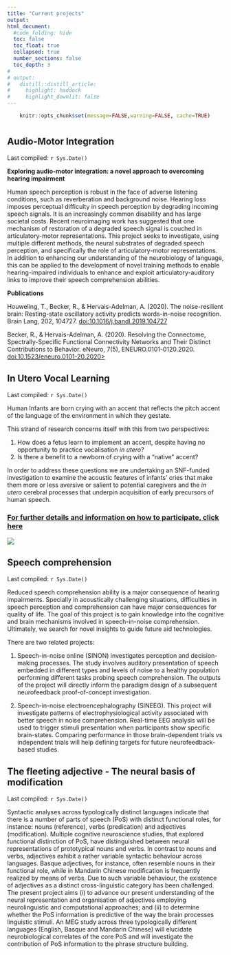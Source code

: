 ```yaml
---
title: "Current projects"
output:
html_document:
  #code_folding: hide
  toc: false
  toc_float: true
  collapsed: true
  number_sections: false
  toc_depth: 3
#     
# output: 
#   distill::distill_article:  
#     highlight: haddock
#     highlight_downlit: false    
---
```


```{=html}
<style>
  .nav-pills>li>a:hover, .nav-pills>li>a:focus, .nav-pills>li.active>a,     .nav-pills>li.active>a:hover, .nav-pills>li.active>a:focus{
     background-color: BalloonBlue; 
     }
</style>
```
<!-- https://www.angularfix.com/2021/10/how-to-change-tabset-colors-without.html -->

```r
    knitr::opts_chunk$set(message=FALSE,warning=FALSE, cache=TRUE)
```

#  {.tabset .tabset-fade .tabset-pills}

## Audio-Motor Integration

Last compiled: `r Sys.Date()`

**Exploring audio-motor integration: a novel approach to overcoming hearing impairment**

Human speech perception is robust in the face of adverse listening conditions, such as reverberation and background noise. Hearing loss imposes perceptual difficulty in speech perception by degrading incoming speech signals. It is an increasingly common disability and has large societal costs. Recent neuroimaging work has suggested that one mechanism of restoration of a degraded speech signal is couched in articulatory-motor representations. This project seeks to investigate, using multiple different methods, the neural substrates of degraded speech perception, and specifically the role of articulatory-motor representations. In addition to enhancing our understanding of the neurobiology of language, this can be applied to the development of novel training methods to enable hearing-impaired individuals to enhance and exploit articulatory-auditory links to improve their speech comprehension abilities.

**Publications**

Houweling, T., Becker, R., & Hervais-Adelman, A. (2020). The noise-resilient brain: Resting-state oscillatory activity predicts words-in-noise recognition. Brain Lang, 202, 104727. [doi:10.1016/j.bandl.2019.104727](https://www.sciencedirect.com/science/article/pii/S0093934X19303438)

Becker, R., & Hervais-Adelman, A. (2020). Resolving the Connectome, Spectrally-Specific Functional Connectivity Networks and Their Distinct Contributions to Behavior. eNeuro, 7(5), ENEURO.0101-0120.2020. [doi:10.1523/eneuro.0101-20.2020\>](https://www.eneuro.org/content/7/5/ENEURO.0101-20.2020)

## In Utero Vocal Learning

Last compiled: `r Sys.Date()`

Human Infants are born crying with an accent that reflects the pitch accent of the language of the environment in which they gestate.

This strand of research concerns itself with this from two perspectives:

1.  How does a fetus learn to implement an accent, despite having no opportunity to practice vocalisation *in utero*?
2.  Is there a benefit to a newborn of crying with a "native" accent?

In order to address these questions we are undertaking an SNF-funded investigation to examine the acoustic features of infants' cries that make them more or less aversive or salient to potential caregivers and the *in utero* cerebral processes that underpin acquisition of early precursors of human speech.


### [For further details and information on how to participate, click here](images/Fetlang_iufmri_flyer.pdf)
![](images/Scanner_setup_wbkgd.png)

## Speech comprehension

Last compiled: `r Sys.Date()`

Reduced speech comprehension ability is a major consequence of hearing impairments. Specially in acoustically challenging situations, difficulties in speech perception and comprehension can have major consequences for quality of life. The goal of this project is to gain knowledge into the cognitive and brain mechanisms involved in speech-in-noise comprehension. Ultimately, we search for novel insights to guide future aid technologies.

There are two related projects:

1.  Speech-in-noise online (SINON) investigates perception and decision-making processes. The study involves auditory presentation of speech embedded in different types and levels of noise to a healthy population performing different tasks probing speech comprehension. The outputs of the project will directly inform the paradigm design of a subsequent neurofeedback proof-of-concept investigation.

<!-- -->

2.  Speech-in-noise electroencephalography (SINEEG). This project will investigate patterns of electrophysiological activity associated with better speech in noise comprehension. Real-time EEG analysis will be used to trigger stimuli presentation when participants show specific brain-states. Comparing performance in those brain-dependent trials vs independent trials will help defining targets for future neurofeedback-based studies.


## The fleeting adjective - The neural basis of modification

Last compiled: `r Sys.Date()`

Syntactic analyses across typologically distinct languages indicate that there is a number of parts of speech (PoS) with distinct functional roles, for instance: nouns (reference), verbs (predication) and adjectives (modification). Multiple cognitive neuroscience studies, that explored functional distinction of PoS, have distinguished between neural representations of prototypical nouns and verbs. In contrast to nouns and verbs, adjectives exhibit a rather variable syntactic behaviour across languages. Basque adjectives, for instance, often resemble nouns in their functional role, while in Mandarin Chinese modification is frequently realized by means of verbs. Due to such variable behaviour, the existence of adjectives as a distinct cross-linguistic category has been challenged. The present project aims (i) to advance our present understanding of the neural representation and organisation of adjectives employing neurolinguistic and computational approaches; and (ii) to determine whether the PoS information is predictive of the way the brain processes linguistic stimuli. An MEG study across three typologically different languages (English, Basque and Mandarin Chinese) will elucidate neurobiological correlates of the core PoS and will investigate the contribution of PoS information to the phrase structure building.

#  {.unnumbered}
